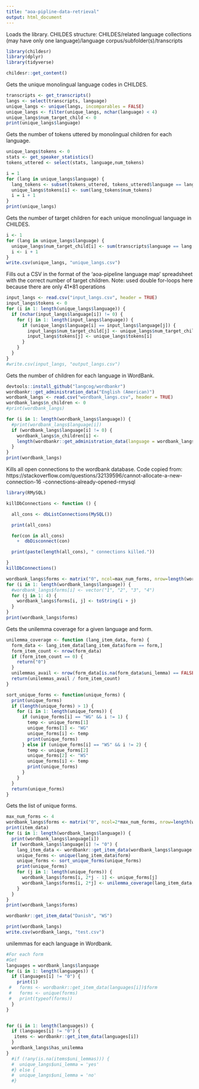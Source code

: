 ```yaml
---
title: "aoa-pipline-data-retrieval"
output: html_document
---
```


Loads the library.
CHILDES structure:
CHILDES/related language collections (may have only one language)/language 
corpus/subfolder(s)/transcripts
```R
library(childesr)
library(dplyr)
library(tidyverse)

```

```R
childesr::get_content()
```

Gets the unique monolingual language codes in CHILDES.
```R
transcripts <- get_transcripts()
langs <- select(transcripts, language)
unique_langs <- unique(langs, incomparables = FALSE) 
unique_langs <- filter(unique_langs, nchar(language) < 4)
unique_langs$num_target_child <- 0
print(unique_langs$language)
```


Gets the number of tokens uttered by monolingual children for each language.
```R
unique_langs$tokens <- 0
stats <- get_speaker_statistics()
tokens_uttered <- select(stats, language,num_tokens)

i = 1
for (lang in unique_langs$language) {
  lang_tokens <- subset(tokens_uttered, tokens_uttered$language == lang)
  unique_langs$tokens[i] <- sum(lang_tokens$num_tokens) 
  i = i + 1
}
print(unique_langs)
```


Gets the number of target children for each unique monolingual language in CHILDES.
```R
i <- 1
for (lang in unique_langs$language) {
  unique_langs$num_target_child[i] <- sum(transcripts$language == lang )
  i <- i + 1
}
write.csv(unique_langs, "unique_langs.csv")
```


Fills out a CSV in the format of the 'aoa-pipeline language map' spreadsheet 
with the correct number of target children.
Note: used double for-loops here because there are only 41*81 operations
``` R
input_langs <- read.csv("input_langs.csv", header = TRUE)
input_langs$tokens <- 0
for (i in 1: length(unique_langs$language)) {
  if (nchar(input_langs$language[i]) != 0) {
    for (j in 1: length(input_langs$language)) {
      if (unique_langs$language[i] == input_langs$language[j]) {
        input_langs$num_target_child[j] <- unique_langs$num_target_child[i]
        input_langs$tokens[j] <- unique_langs$tokens[i]
      }
    }
  }
}
#write.csv(input_langs, "output_langs.csv")
```


Gets the number of children for each language in WordBank.
```R
devtools::install_github("langcog/wordbankr")
wordbankr::get_administration_data("English (American)")
wordbank_langs <- read.csv("wordbank_langs.csv", header = TRUE)
wordbank_langs$n_children <- 0
#print(wordbank_langs)

for (i in 1: length(wordbank_langs$language)) {
  #print(wordbank_langs$language[i])
  if (wordbank_langs$language[i] != 0) { 
    wordbank_langs$n_children[i] <- 
    length(wordbankr::get_administration_data(language = wordbank_langs$language[i])$age)
  }
}
print(wordbank_langs)

```


Kills all open connections to the wordbank database. Code copied from:
https://stackoverflow.com/questions/32139596/cannot-allocate-a-new-connection-16
-connections-already-opened-rmysql

```R
library(RMySQL)  

killDbConnections <- function () {

  all_cons <- dbListConnections(MySQL())

  print(all_cons)

  for(con in all_cons)
    +  dbDisconnect(con)

  print(paste(length(all_cons), " connections killed."))

}
killDbConnections()
```
```R
wordbank_langs$forms <- matrix("0", ncol=max_num_forms, nrow=length(wordbank_langs$language))
for (i in 1: length(wordbank_langs$language)) {
  #wordbank_langs$forms[i] <- vector("1", "2", "3", "4")
  for (j in 1: 4) {
    wordbank_langs$forms[i, j] <- toString(i + j)
  }
}
print(wordbank_langs$forms)
```

Gets the unilemma coverage for a given language and form.
```R
unilemma_coverage <- function (lang_item_data, form) {
  form_data <- lang_item_data[lang_item_data$form == form,]
  form_item_count <- nrow(form_data)
  if (form_item_count == 0) {
    return("0")
  }
  unilemmas_avail <- nrow(form_data[is.na(form_data$uni_lemma) == FALSE,])
  return(unilemmas_avail / form_item_count)
}
```

```R
sort_unique_forms <- function(unique_forms) {
  print(unique_forms)
  if (length(unique_forms) > 1) {
    for (i in 1: length(unique_forms)) {
      if (unique_forms[i] == "WG" && i != 1) {
        temp <- unique_forms[1]
        unique_forms[1] <- "WG"
        unique_forms[i] <- temp
        print(unique_forms)
      } else if (unique_forms[i] == "WS" && i != 2) {
        temp <- unique_forms[2]
        unique_forms[2] <- "WS"
        unique_forms[i] <- temp
        print(unique_forms)
      }
    }
  }
  return(unique_forms)
}
```

Gets the list of unique forms.
```R
max_num_forms <- 4
wordbank_langs$forms <- matrix("0", ncol=2*max_num_forms, nrow=length(wordbank_langs$language))
print(item_data)
for (i in 1: length(wordbank_langs$language)) {
  print(wordbank_langs$language[i])
  if (wordbank_langs$language[i] != "0") {
    lang_item_data <- wordbankr::get_item_data(wordbank_langs$language[i])
    unique_forms <- unique(lang_item_data$form)
    unique_forms <- sort_unique_forms(unique_forms)
    print(unique_forms)
    for (j in 1: length(unique_forms)) {
      wordbank_langs$forms[i, 2*j - 1] <- unique_forms[j]
      wordbank_langs$forms[i, 2*j] <- unilemma_coverage(lang_item_data, unique_forms[j])
    } 
  }
}
print(wordbank_langs$forms)
```
```R
wordbankr::get_item_data("Danish", "WS")
```

```R
print(wordbank_langs)
write.csv(wordbank_langs, "test.csv")
```


unilemmas for each language in Wordbank.
```R

#For each form
#Get 
languages = wordbank_langs$language
for (i in 1: length(languages)) {
  if (languages[i] != "0") {
    print(1)
 #   forms <- wordbankr::get_item_data(languages[i])$form 
 #   forms <- unique(forms)
 #   print(typeof(forms))
  }
}


for (i in 1: length(languages)) {
  if (languages[i] != "0") {
   items <- wordbankr::get_item_data(languages[i])  
  }
  wordbank_langs$has_unilemma
}
  #if (!any(is.na(items$uni_lemmas))) {
  #  unique_langs$uni_lemma = 'yes'
  #} else {
  #  unique_langs$uni_lemma = 'no'
  #}
  

```
